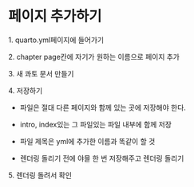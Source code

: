 # 페이지 추가하기

1\. quarto.yml페이지에 들어가기

2\. chapter page칸에 자기가 원하는 이름으로 페이지 추가

3\. 새 콰토 문서 만들기

4\. 저장하기

-    파일은 절대 다른 페이지와 함께 있는 곳에 저장해야 한다.

-   intro, index있는 그 파일있는 파일 내부에 함께 저장

-   파일 제목은 yml에 추가한 이름과 똑같이 할 것

-   렌더링 돌리기 전에 야믈 한 번 저장해주고 렌더링 돌리기

5\. 렌더링 돌려서 확인
